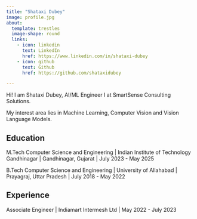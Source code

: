 ```yaml
---
title: "Shataxi Dubey"
image: profile.jpg
about:
  template: trestles
  image-shape: round
  links:
    - icon: linkedin
      text: LinkedIn
      href: https://www.linkedin.com/in/shataxi-dubey
    - icon: github
      text: Github
      href: https://github.com/shataxidubey

---
```


Hi! I am Shataxi Dubey, AI/ML Engineer I at SmartSense Consulting Solutions.

My interest area lies in Machine Learning, Computer Vision and Vision Language Models.


## Education

M.Tech Computer Science and Engineering |
Indian Institute of Technology Gandhinagar | Gandhinagar, Gujarat |
 July 2023 - May 2025

B.Tech Computer Science and Engineering |
University of Allahabad | Prayagraj, Uttar Pradesh |
 July 2018 - May 2022


## Experience

Associate Engineer | 
Indiamart Intermesh Ltd | May 2022 - July 2023

